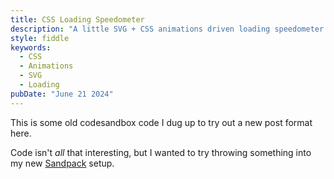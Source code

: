 ```yaml
---
title: CSS Loading Speedometer
description: "A little SVG + CSS animations driven loading speedometer."
style: fiddle
keywords:
  - CSS
  - Animations
  - SVG
  - Loading
pubDate: "June 21 2024"
---
```



This is some old codesandbox code I dug up to try out a new post format here.

Code isn't _all_ that interesting, but I wanted to try throwing something into my new [Sandpack](https://sandpack.codesandbox.io/) setup.

<SampleThing client:visible />
